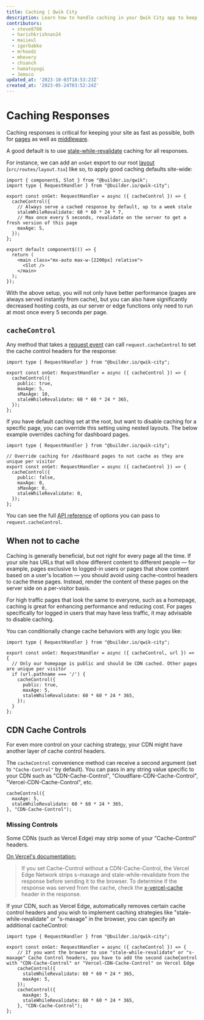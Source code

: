 ```yaml
---
title: Caching | Qwik City
description: Learn how to handle caching in your Qwik City app to keep your site as fast as possible.
contributors:
  - steve8708
  - harishkrishnan24
  - maiieul
  - igorbabko
  - mrhoodz
  - mhevery
  - chsanch
  - hamatoyogi
  - Jemsco
updated_at: '2023-10-03T18:53:23Z'
created_at: '2023-05-24T03:52:24Z'
---
```


# Caching Responses

Caching responses is critical for keeping your site as fast as possible, both for [pages](/docs/(qwikcity)/pages/index.mdx) as well as [middleware](/docs/(qwikcity)/middleware/index.mdx).

A good default is to use [stale-while-revalidate](https://web.dev/stale-while-revalidate/) caching for all responses. 

For instance, we can add an `onGet` export to our root [layout](/docs/(qwikcity)/layout/index.mdx) (`src/routes/layout.tsx`) like so, to apply good caching defaults site-wide:

```tsx title="src/routes/layout.tsx"
import { component$, Slot } from "@builder.io/qwik";
import type { RequestHandler } from "@builder.io/qwik-city";

export const onGet: RequestHandler = async ({ cacheControl }) => {
  cacheControl({
    // Always serve a cached response by default, up to a week stale
    staleWhileRevalidate: 60 * 60 * 24 * 7,
    // Max once every 5 seconds, revalidate on the server to get a fresh version of this page
    maxAge: 5,
  });
};

export default component$(() => {
  return (
    <main class="mx-auto max-w-[2200px] relative">
      <Slot />
    </main>
  );
});
```

With the above setup, you will not only have better performance (pages are always served instantly from cache), but you can also have significantly decreased hosting costs, as our server or edge functions only need to run at most once every 5 seconds per page.

## `cacheControl`

Any method that takes a [request event](https://qwik.dev/docs/advanced/request-handling/#request-event) can call `request.cacheControl` to set the cache control headers for the response:

```tsx title="src/routes/layout.tsx"
import type { RequestHandler } from "@builder.io/qwik-city";

export const onGet: RequestHandler = async ({ cacheControl }) => {
  cacheControl({
    public: true,
    maxAge: 5,
    sMaxAge: 10,
    staleWhileRevalidate: 60 * 60 * 24 * 365,
  });
};
```

If you have default caching set at the root, but want to disable caching for a specific page, you can override this setting using nested layouts.  The below example overrides caching for dashboard pages.

```tsx title="src/routes/dashboard/layout.tsx"
import type { RequestHandler } from "@builder.io/qwik-city";

// Override caching for /dashboard pages to not cache as they are unique per visitor
export const onGet: RequestHandler = async ({ cacheControl }) => {
  cacheControl({
    public: false,
    maxAge: 0,
    sMaxAge: 0,
    staleWhileRevalidate: 0,
  });
};

```

You can see the full [API reference](https://qwik.dev/api/qwik-city-middleware-request-handler/) of options you can pass to `request.cacheControl`.

## When not to cache

Caching is generally beneficial, but not right for every page all the time. If your site has URLs that will show different content to different people — for example, pages exclusive to logged-in users or pages that show content based on a user's location — you should avoid using cache-control headers to cache these pages. Instead, render the content of these pages on the server side on a per-visitor basis.

For high traffic pages that look the same to everyone, such as a homepage, caching is great for enhancing performance and reducing cost. For pages specifically for logged in users that may have less traffic, it may advisable to disable caching.

You can conditionally change cache behaviors with any logic you like:

```tsx title="src/routes/layout.tsx"
import type { RequestHandler } from "@builder.io/qwik-city";

export const onGet: RequestHandler = async ({ cacheControl, url }) => {
  // Only our homepage is public and should be CDN cached. Other pages are unique per visitor
  if (url.pathname === '/') {
    cacheControl({
      public: true,
      maxAge: 5,
      staleWhileRevalidate: 60 * 60 * 24 * 365,
    });
  }
};
```

## CDN Cache Controls

For even more control on your caching strategy, your CDN might have another layer of cache control headers.

The `cacheControl` convenience method can receive a second argument (set to `"Cache-Control"` by default). You can pass in any string value specific to your CDN such as "CDN-Cache-Control", "Cloudflare-CDN-Cache-Control", "Vercel-CDN-Cache-Control", etc.

```tsx
cacheControl({
  maxAge: 5,
  staleWhileRevalidate: 60 * 60 * 24 * 365,
}, "CDN-Cache-Control");
```

### Missing Controls

Some CDNs (such as Vercel Edge) may strip some of your "Cache-Control" headers.

[On Vercel's documentation:](https://vercel.com/docs/edge-network/caching#cdn-cache-control)
> If you set Cache-Control without a CDN-Cache-Control, the Vercel Edge Network strips s-maxage and stale-while-revalidate from the response before sending it to the browser. To determine if the response was served from the cache, check the [x-vercel-cache](https://vercel.com/docs/edge-network/caching#x-vercel-cache) header in the response.

If your CDN, such as Vercel Edge, automatically removes certain cache control headers and you wish to implement caching strategies like "stale-while-revalidate" or "s-maxage" in the browser, you can specify an additional cacheControl:

```tsx title="src/routes/layout.tsx"
import type { RequestHandler } from "@builder.io/qwik-city";

export const onGet: RequestHandler = async ({ cacheControl }) => {
    // If you want the browser to use "stale-while-revalidate" or "s-maxage" Cache Control headers, you have to add the second cacheControl with "CDN-Cache-Control" or "Vercel-CDN-Cache-Control" on Vercel Edge 
    cacheControl({
      staleWhileRevalidate: 60 * 60 * 24 * 365,
      maxAge: 5,
    });
    cacheControl({
      maxAge: 5,
      staleWhileRevalidate: 60 * 60 * 24 * 365,
    }, "CDN-Cache-Control");
};
```
